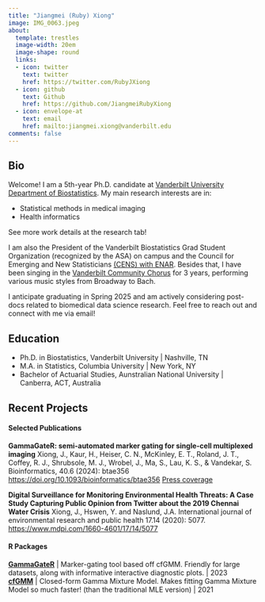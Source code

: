 ```yaml
---
title: "Jiangmei (Ruby) Xiong"
image: IMG_0063.jpeg
about:
  template: trestles
  image-width: 20em
  image-shape: round
  links:
  - icon: twitter
    text: twitter
    href: https://twitter.com/RubyJXiong
  - icon: github
    text: Github
    href: https://github.com/JiangmeiRubyXiong
  - icon: envelope-at
    text: email
    href: mailto:jiangmei.xiong@vanderbilt.edu
comments: false
---
```


::: column-page
## Bio

Welcome! I am a 5th-year Ph.D. candidate at [Vanderbilt University](https://www.vanderbilt.edu/) [Department of Biostatistics](https://www.vanderbilt.edu/biostatistics-graduate/). My main research interests are in:

- Statistical methods in medical imaging
- Health informatics

See more work details at the research tab! 

I am also the President of the Vanderbilt Biostatistics Grad Student Organization (recognized by the ASA) on campus and the Council for Emerging and New Statisticians [(CENS) with ENAR](https://www.enar.org/meetings/spring2025/profdev/cens.cfm). Besides that, I have been singing in the [Vanderbilt Community Chorus](https://www.vanderbilt.edu/community-chorus/) for 3 years, performing various music styles from Broadway to Bach.

I anticipate graduating in Spring 2025 and am actively considering post-docs related to biomedical data science research. Feel free to reach out and connect with me via email!

## Education

-   Ph.D. in Biostatistics, Vanderbilt University \| Nashville, TN
-   M.A. in Statistics, Columbia University \| New York, NY
-   Bachelor of Actuarial Studies, Aunstralian National University \| Canberra, ACT, Australia

<p>

</p>

## Recent Projects

#### Selected Publications

**GammaGateR: semi-automated marker gating for single-cell multiplexed imaging** Xiong, J., Kaur, H., Heiser, C. N., McKinley, E. T., Roland, J. T., Coffey, R. J., Shrubsole, M. J., Wrobel, J., Ma, S., Lau, K. S., & Vandekar, S. Bioinformatics, 40.6 (2024): btae356 <https://doi.org/10.1093/bioinformatics/btae356>
[Press coverage](https://datascience.cancer.gov/news-events/news/gammagater-helps-decipher-imaging-data)

**Digital Surveillance for Monitoring Environmental Health Threats: A Case Study Capturing Public Opinion from Twitter about the 2019 Chennai Water Crisis** Xiong, J., Hswen, Y. and Naslund, J.A. International journal of environmental research and public health 17.14 (2020): 5077. <https://www.mdpi.com/1660-4601/17/14/5077>

#### R Packages

[**GammaGateR**](https://github.com/JiangmeiRubyXiong/GammaGateR) \| Marker-gating tool based off cfGMM. Friendly for large datasets, along with informative interactive diagnostic plots. \| 2023\
[**cfGMM**](https://github.com/JiangmeiRubyXiong/cfGMM) \| Closed-form Gamma Mixture Model. Makes fitting Gamma Mixture Model so much faster! (than the traditional MLE version) \| 2021
:::

